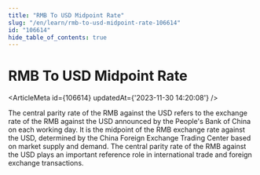 ```yaml
---
title: "RMB To USD Midpoint Rate"
slug: "/en/learn/rmb-to-usd-midpoint-rate-106614"
id: "106614"
hide_table_of_contents: true
---
```



# RMB To USD Midpoint Rate

<ArticleMeta id={106614} updatedAt={'2023-11-30 14:20:08'} />
<div className='border-solid border-b border-t-0 my-4 border-[var(--ifm-color-gray-300)]' />

The central parity rate of the RMB against the USD refers to the exchange rate of the RMB against the USD announced by the People's Bank of China on each working day. It is the midpoint of the RMB exchange rate against the USD, determined by the China Foreign Exchange Trading Center based on market supply and demand. The central parity rate of the RMB against the USD plays an important reference role in international trade and foreign exchange transactions.
